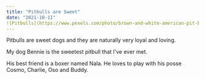 ```yaml
---
title: "Pitbulls are Sweet"
date: "2021-10-11"
![Pitbulls](https://www.pexels.com/photo/brown-and-white-american-pit-bull-terrier-with-brown-costume-825949/)
---
```


Pitbulls are sweet dogs and they are naturally very loyal and loving.

My dog Bennie is the sweetest pitbull that I've ever met.

His best friend is a boxer named Nala. He loves to play with his posse Cosmo, Charlie, Oso and Buddy.
